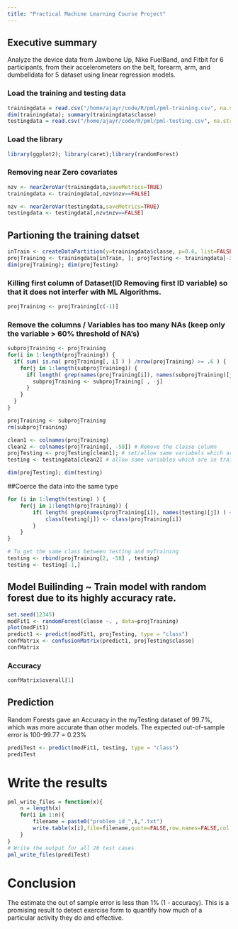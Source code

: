 ```yaml
---
title: "Practical Machine Learning Course Project"
---
```

## Executive summary
Analyze the device data from Jawbone Up, Nike FuelBand, and Fitbit for 6 participants, from  their accelerometers on the belt, forearm, arm, and dumbelldata for 5 dataset using linear regression models.

### Load the training and testing data
```r
trainingdata = read.csv("/home/ajayr/code/R/pml/pml-training.csv", na.strings = c("NA", ""))
dim(trainingdata); summary(trainingdata$classe)
testingdata = read.csv("/home/ajayr/code/R/pml/pml-testing.csv", na.strings = c("NA", ""))
```

### Load the library
```r
library(ggplot2); library(caret);library(randomForest)
```

### Removing near Zero covariates
```r
nzv <- nearZeroVar(trainingdata,saveMetrics=TRUE)
trainingdata <- trainingdata[,nzv$nzv==FALSE]

nzv <- nearZeroVar(testingdata,saveMetrics=TRUE)
testingdata <- testingdata[,nzv$nzv==FALSE]
```                   

## Partioning the training datset 
```r
inTrain <- createDataPartition(y=trainingdata$classe, p=0.6, list=FALSE)
projTraining <- trainingdata[inTrain, ]; projTesting <- trainingdata[-inTrain, ]
dim(projTraining); dim(projTesting)
```

### Killing first column of Dataset(ID Removing first ID variable) so that it does not interfer with ML Algorithms. 
```r
projTraining <- projTraining[c(-1)]
```

### Remove the columns / Variables has too many NAs (keep only the variable > 60% threshold of NA's)
```r
subprojTraining <- projTraining 
for(i in 1:length(projTraining)) { 
  if( sum( is.na( projTraining[, i] ) ) /nrow(projTraining) >= .6 ) { 
    for(j in 1:length(subprojTraining)) {
      if( length( grep(names(projTraining[i]), names(subprojTraining)[j]) ) ==1)  { 
        subprojTraining <- subprojTraining[ , -j] 
      }   
    } 
  }
}

projTraining <- subprojTraining
rm(subprojTraining)

clean1 <- colnames(projTraining)
clean2 <- colnames(projTraining[, -58]) # Remove the classe column 
projTesting <- projTesting[clean1]; # set/allow same variabels which are in Training
testing <- testingdata[clean2] # allow same variables which are in training

dim(projTesting); dim(testing)
```

##Coerce the data into the same type
```r
for (i in 1:length(testing) ) {
    for(j in 1:length(projTraining)) {
        if( length( grep(names(projTraining[i]), names(testing)[j]) ) == 1)  {
            class(testing[j]) <- class(projTraining[i])
        }      
    }      
}

# To get the same class between testing and myTraining
testing <- rbind(projTraining[2, -58] , testing)
testing <- testing[-1,]
```

## Model Builinding ~ Train model with random forest due to its highly accuracy rate. 
```r
set.seed(12345)
modFit1 <- randomForest(classe ~. , data=projTraining)
plot(modFit1)
predict1 <- predict(modFit1, projTesting, type = "class")
confMatrix <- confusionMatrix(predict1, projTesting$classe)
confMatrix 
```
### Accuracy
```r
confMatrix$overall[1] 
```

## Prediction
Random Forests gave an Accuracy in the myTesting dataset of 99.7%, which was more accurate than other models. The expected out-of-sample error is 100-99.77 = 0.23%

```r
prediTest <- predict(modFit1, testing, type = "class")
prediTest
```
# Write the results
```r
pml_write_files = function(x){
    n = length(x)
    for(i in 1:n){
        filename = paste0("problem_id_",i,".txt")
        write.table(x[i],file=filename,quote=FALSE,row.names=FALSE,col.names=FALSE)
    }
}
# Write the output for all 20 test cases
pml_write_files(prediTest)
```
# Conclusion
The estimate the out of sample error is less than 1% (1 - accuracy). This is a promising result to detect exercise form to quantify how much of a particular activity they do and effective. 